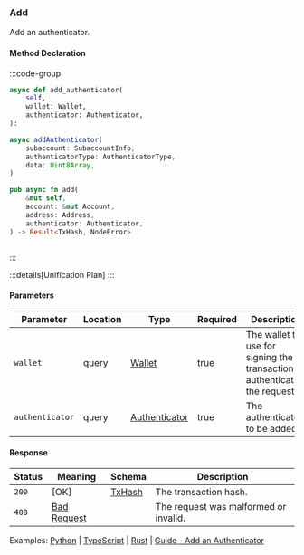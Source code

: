 ### Add

Add an authenticator.

#### Method Declaration

:::code-group

```python [Python]
async def add_authenticator(
    self,
    wallet: Wallet,
    authenticator: Authenticator,
):
```

```typescript [TypeScript]
async addAuthenticator(
    subaccount: SubaccountInfo,
    authenticatorType: AuthenticatorType,
    data: Uint8Array,
)
```

```rust [Rust]
pub async fn add(
    &mut self,
    account: &mut Account,
    address: Address,
    authenticator: Authenticator,
) -> Result<TxHash, NodeError>
```

```url [API]

```

:::

:::details[Unification Plan]
:::

#### Parameters

| Parameter       | Location | Type            | Required | Description                                                                  |
| --------------- | -------- | --------------- | -------- | ---------------------------------------------------------------------------- |
| `wallet`        | query    | [Wallet]        | true     | The wallet to use for signing the transaction or authenticating the request. |
| `authenticator` | query    | [Authenticator] | true     | The authenticator to be added.                                               |

#### Response

| Status | Meaning       | Schema   | Description                           |
| ------ | ------------- | -------- | ------------------------------------- |
| `200`  | [OK]          | [TxHash] | The transaction hash.                 |
| `400`  | [Bad Request] |          | The request was malformed or invalid. |

Examples: [Python] | [TypeScript] | [Rust] | [Guide - Add an Authenticator]

[Python]: https://github.com/dydxprotocol/v4-clients/blob/3e8c7e1b960291b7ef273962d374d9934a5c4d33/v4-client-py-v2/examples/authenticator_management.py#L53
[TypeScript]: https://github.com/dydxprotocol/v4-clients/blob/3e8c7e1b960291b7ef273962d374d9934a5c4d33/v4-client-js/examples/permissioned_keys_example.ts#L58
[Rust]: https://github.com/dydxprotocol/v4-clients/blob/3e8c7e1b960291b7ef273962d374d9934a5c4d33/v4-client-rs/client/examples/authenticator.rs#L79
[Guide - Add an Authenticator]: ../../interaction/permissioned-key#add-the-authenticator
[Wallet]: /types/wallet
[Authenticator]: /types/authenticator
[TxHash]: /types/tx_hash
[Bad Request]: /types/bad-request
